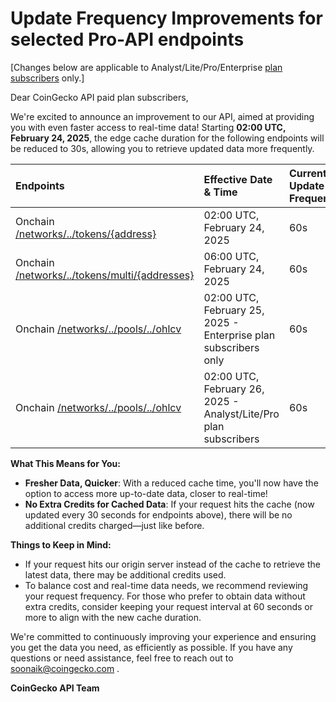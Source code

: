 # Update Frequency Improvements for selected Pro-API endpoints

[Changes below are applicable to Analyst/Lite/Pro/Enterprise [plan subscribers](https://www.coingecko.com/en/api/pricing) only.]

Dear CoinGecko API paid plan subscribers, 

We're excited to announce an improvement to our API, aimed at providing you with even faster access to real-time data! Starting **02:00 UTC, February 24, 2025**, the edge cache duration for the following endpoints will be reduced to 30s, allowing you to retrieve updated data more frequently.

| Endpoints                                                                                                             | Effective Date & Time                                            | Current Update Frequency | New Update Frequency |
| :-------------------------------------------------------------------------------------------------------------------- | :--------------------------------------------------------------- | :----------------------- | :------------------- |
| Onchain [/networks/../tokens/{address}](https://docs.coingecko.com/reference/token-data-contract-address)            | 02:00 UTC, February 24, 2025                                     | 60s                      | 30s                  |
| Onchain [/networks/../tokens/multi/{addresses}](https://docs.coingecko.com/reference/tokens-data-contract-addresses) | 06:00 UTC, February 24, 2025                                     | 60s                      | 30s                  |
| Onchain [/networks/../pools/../ohlcv](https://docs.coingecko.com/reference/pool-ohlcv-contract-address)               | 02:00 UTC, February 25, 2025 - Enterprise plan subscribers only  | 60s                      | 30s                  |
| Onchain [/networks/../pools/../ohlcv](https://docs.coingecko.com/reference/pool-ohlcv-contract-address)               | 02:00 UTC, February 26, 2025 - Analyst/Lite/Pro plan subscribers | 60s                      | 30s                  |

**What This Means for You:**

* **Fresher Data, Quicker**: With a reduced cache time, you'll now have the option to access more up-to-date data, closer to real-time!
* **No Extra Credits for Cached Data**: If your request hits the cache (now updated every 30 seconds for endpoints above), there will be no additional credits charged—just like before.

**Things to Keep in Mind:**

* If your request hits our origin server instead of the cache to retrieve the latest data, there may be additional credits used.
* To balance cost and real-time data needs, we recommend reviewing your request frequency. For those who prefer to obtain data without extra credits, consider keeping your request interval at 60 seconds or more to align with the new cache duration.

We're committed to continuously improving your experience and ensuring you get the data you need, as efficiently as possible. If you have any questions or need assistance, feel free to reach out to [soonaik@coingecko.com](mailto:soonaik@coingecko.com) .

**CoinGecko API Team**